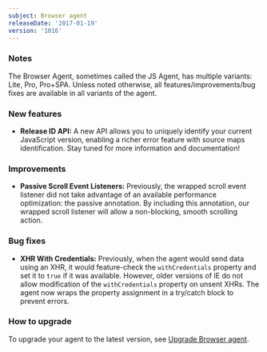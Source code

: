 ```yaml
---
subject: Browser agent
releaseDate: '2017-01-19'
version: '1016'
---
```


### Notes

The Browser Agent, sometimes called the JS Agent, has multiple variants: Lite, Pro, Pro+SPA. Unless noted otherwise, all features/improvements/bug fixes are available in all variants of the agent.

### New features

* **Release ID API:** A new API allows you to uniquely identify your current JavaScript version, enabling a richer error feature with source maps identification. Stay tuned for more information and documentation!

### Improvements

* **Passive Scroll Event Listeners:** Previously, the wrapped scroll event listener did not take advantage of an available performance optimization: the passive annotation. By including this annotation, our wrapped scroll listener will allow a non-blocking, smooth scrolling action.

### Bug fixes

* **XHR With Credentials:** Previously, when the agent would send data using an XHR, it would feature-check the `withCredentials` property and set it to `true` if it was available. However, older versions of IE do not allow modification of the `withCredentials` property on unsent XHRs. The agent now wraps the property assignment in a try/catch block to prevent errors.

### How to upgrade

To upgrade your agent to the latest version, see [Upgrade Browser agent](https://docs.newrelic.com/docs/browser/new-relic-browser/installation-configuration/upgrade-browser-agent).
